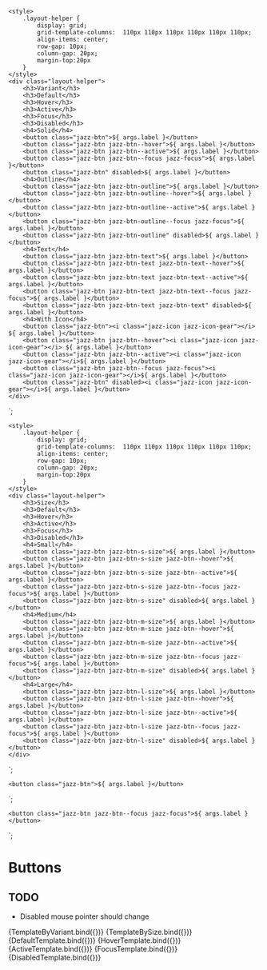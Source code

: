 
<Meta title="Components/Buttons" component="Button" />

    <style>
        .layout-helper {
            display: grid;
            grid-template-columns:  110px 110px 110px 110px 110px 110px;
            align-items: center;
            row-gap: 10px;
            column-gap: 20px;
            margin-top:20px
        }
    </style>
    <div class="layout-helper">
        <h3>Variant</h3>
        <h3>Default</h3>
        <h3>Hover</h3>
        <h3>Active</h3>
        <h3>Focus</h3>
        <h3>Disabled</h3>
        <h4>Solid</h4>
        <button class="jazz-btn">${ args.label }</button>
        <button class="jazz-btn jazz-btn--hover">${ args.label }</button>
        <button class="jazz-btn jazz-btn--active">${ args.label }</button>
        <button class="jazz-btn jazz-btn--focus jazz-focus">${ args.label }</button>
        <button class="jazz-btn" disabled>${ args.label }</button>
        <h4>Outline</h4>
        <button class="jazz-btn jazz-btn-outline">${ args.label }</button>
        <button class="jazz-btn jazz-btn-outline--hover">${ args.label }</button>
        <button class="jazz-btn jazz-btn-outline--active">${ args.label }</button>
        <button class="jazz-btn jazz-btn-outline--focus jazz-focus">${ args.label }</button>
        <button class="jazz-btn jazz-btn-outline" disabled>${ args.label }</button>
        <h4>Text</h4>
        <button class="jazz-btn jazz-btn-text">${ args.label }</button>
        <button class="jazz-btn jazz-btn-text jazz-btn-text--hover">${ args.label }</button>
        <button class="jazz-btn jazz-btn-text jazz-btn-text--active">${ args.label }</button>
        <button class="jazz-btn jazz-btn-text jazz-btn-text--focus jazz-focus">${ args.label }</button>
        <button class="jazz-btn jazz-btn-text jazz-btn-text" disabled>${ args.label }</button>
        <h4>With Icon</h4>
        <button class="jazz-btn"><i class="jazz-icon jazz-icon-gear"></i> ${ args.label }</button>
        <button class="jazz-btn jazz-btn--hover"><i class="jazz-icon jazz-icon-gear"></i> ${ args.label }</button>
        <button class="jazz-btn jazz-btn--active"><i class="jazz-icon jazz-icon-gear"></i>${ args.label }</button>
        <button class="jazz-btn jazz-btn--focus jazz-focus"><i class="jazz-icon jazz-icon-gear"></i>${ args.label }</button>
        <button class="jazz-btn" disabled><i class="jazz-icon jazz-icon-gear"></i>${ args.label }</button>
    </div>
`;

    <style>
        .layout-helper {
            display: grid;
            grid-template-columns:  110px 110px 110px 110px 110px 110px;
            align-items: center;
            row-gap: 10px;
            column-gap: 20px;
            margin-top:20px
        }
    </style>
    <div class="layout-helper">
        <h3>Size</h3>
        <h3>Default</h3>
        <h3>Hover</h3>
        <h3>Active</h3>
        <h3>Focus</h3>
        <h3>Disabled</h3>
        <h4>Small</h4>
        <button class="jazz-btn jazz-btn-s-size">${ args.label }</button>
        <button class="jazz-btn jazz-btn-s-size jazz-btn--hover">${ args.label }</button>
        <button class="jazz-btn jazz-btn-s-size jazz-btn--active">${ args.label }</button>
        <button class="jazz-btn jazz-btn-s-size jazz-btn--focus jazz-focus">${ args.label }</button>
        <button class="jazz-btn jazz-btn-s-size" disabled>${ args.label }</button>
        <h4>Medium</h4>
        <button class="jazz-btn jazz-btn-m-size">${ args.label }</button>
        <button class="jazz-btn jazz-btn-m-size jazz-btn--hover">${ args.label }</button>
        <button class="jazz-btn jazz-btn-m-size jazz-btn--active">${ args.label }</button>
        <button class="jazz-btn jazz-btn-m-size jazz-btn--focus jazz-focus">${ args.label }</button>
        <button class="jazz-btn jazz-btn-m-size" disabled>${ args.label }</button>
        <h4>Large</h4>
        <button class="jazz-btn jazz-btn-l-size">${ args.label }</button>
        <button class="jazz-btn jazz-btn-l-size jazz-btn--hover">${ args.label }</button>
        <button class="jazz-btn jazz-btn-l-size jazz-btn--active">${ args.label }</button>
        <button class="jazz-btn jazz-btn-l-size jazz-btn--focus jazz-focus">${ args.label }</button>
        <button class="jazz-btn jazz-btn-l-size" disabled>${ args.label }</button>
    </div>
`;

    <button class="jazz-btn">${ args.label }</button>
`;



    <button class="jazz-btn jazz-btn--focus jazz-focus">${ args.label }</button>
`;


# Buttons

## TODO

* Disabled mouse pointer should change

<Canvas>
    <Story name="Button States By Variant" args={{
        label: "Label",
    }}>
      {TemplateByVariant.bind({})}
    </Story>
</Canvas>

<Canvas>
    <Story name="Button States By Size" args={{
        label: "Label",
    }}>
      {TemplateBySize.bind({})}
    </Story>
</Canvas>

<Canvas>
    <Story name="Default" args={{
        label: "Label",
    }}>
      {DefaultTemplate.bind({})}
    </Story>
</Canvas>

<Canvas>
    <Story name="Hover" args={{
        label: "Label",
    }}>
      {HoverTemplate.bind({})}
    </Story>
</Canvas>

<Canvas>
    <Story name="Active" args={{
        label: "Label",
    }}>
      {ActiveTemplate.bind({})}
    </Story>
</Canvas>

<Canvas>
    <Story name="Focus" args={{
        label: "Label",
    }}>
      {FocusTemplate.bind({})}
    </Story>
</Canvas>

<Canvas>
    <Story name="Disabled" args={{
        label: "Label",
    }}>
      {DisabledTemplate.bind({})}
    </Story>
</Canvas>
